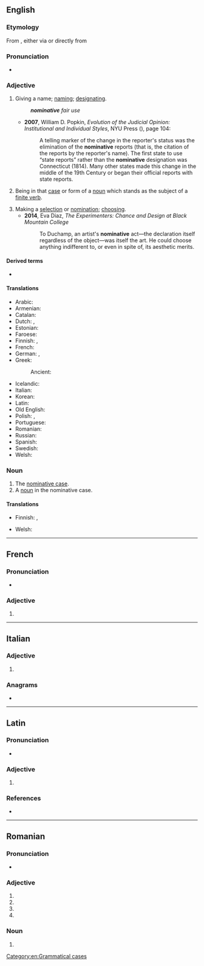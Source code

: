 {{also|Nominative}}
==English==
{{wikipedia}}

===Etymology===
From {{inh|en|enm|nominatyf}}, either via {{bor|en|fro|nominatif}} or directly from {{bor|en|la|nōminatīvus||pertaining to naming, nominative}}

===Pronunciation===
* {{a|UK}} {{IPA|en|/ˈnɒmɪnətɪv/}}

===Adjective===
{{en-adj|-}}

# <!--{{lb|en|formal}}?--> Giving a name; [[naming]]; [[designating]].
#: '''''nominative''' fair use''
#* '''2007''', William D. Popkin, ''Evolution of the Judicial Opinion: Institutional and Individual Styles'', NYU Press ({{ISBN|9780814767498}}), page 104:
#*: A telling marker of the change in the reporter's status was the elimination of the '''nominative''' reports (that is, the citation of the reports by the reporter's name). The first state to use “state reports” rather than the '''nominative''' designation was Connecticut (1814). Many other states made this change in the middle of the 19th Century or began their official reports with state reports.
# {{lb|en|grammar}} Being in that [[case]] or form of a [[noun]] which stands as the subject of a [[finite verb]].
# Making a [[selection]] or [[nomination]]; [[choose|choosing]].
#* '''2014''', Eva Diaz, ''The Experimenters: Chance and Design at Black Mountain College''
#*: To Duchamp, an artist's '''nominative''' act—the declaration itself regardless of the object—was itself the art. He could choose anything indifferent to, or even in spite of, its aesthetic merits.

====Derived terms====
* {{l|en|denominative}}

====Translations====
{{trans-top|being in the nominative case}}
* Arabic: {{t-check|ar|مرفوع|alt=مَرْفُوع|m}}
* Armenian: {{t+|hy|ուղղական}}
* Catalan: {{t+|ca|nominatiu|m}}
* Dutch: {{t+|nl|nominatief}}, {{t+|nl|noemer|m}}
* Estonian: {{t+|et|nimetav}}
* Faroese: {{t+|fo|hvørfall|alt=hvørfals-}}
* Finnish: {{t+|fi|nominatiivi|alt=nominatiivi-}}, {{t|fi|nominatiivinen}}
* French: {{t+|fr|nominatif|m}}
* German: {{t+|de|Nominativ|alt=Nominativ-}}, {{t|de|nominativisch}}
* Greek: {{t+|el|ονομαστική|f}}
*: Ancient: {{t|grc|ὀνομαστική|f}}
{{trans-mid}}
* Icelandic: {{t+check|is|nefnifall|alt=nefnifalls-}} <!-- is this okay? -->
* Italian: {{t+|it|nominativo|m}}
* Korean: {{t+|ko|주격|tr=ju-gyeok, 主格}}
* Latin: {{t|la|nōminātīvus|m}}
* Old English: {{t|ang|nemniġendlīċ}}
* Polish: {{t|pl|mianujący}}, {{t+|pl|mianowanie|n}}
* Portuguese: {{t+|pt|nominativo|m}}
* Romanian: {{t+|ro|nominativ}}
* Russian: {{t+|ru|имени́тельный|m}}
* Spanish: {{t+|es|nominativo|m}}
* Swedish: {{t+|sv|nominativ}}
* Welsh: {{t+|cy|goddrychol}}
{{trans-bottom}}

===Noun===
{{en-noun}}

# The [[nominative case]].
# A [[noun]] in the nominative case.

====Translations====
{{trans-see|the nominative case|nominative case}}

{{trans-top|noun in the nominative case}}
* Finnish: {{t+|fi|nominatiivi}}, {{t+|fi|nimentö}}
{{trans-mid}}
* Welsh: {{t+|cy|goddrychol|m}}
{{trans-bottom}}

[[Category:en:Grammatical cases]]

----

==French==

===Pronunciation===
* {{fr-IPA}}

===Adjective===
{{head|fr|adjective form}}

# {{feminine singular of|fr|nominatif}}

----

==Italian==

===Adjective===
{{head|it|adjective form}}

# {{it-adj form of|nominativo|f|pl}}

===Anagrams===
* {{anagrams|it|inventiamo}}

----

==Latin==

===Pronunciation===
* {{la-IPA|nōminātīve}}

===Adjective===
{{la-adj-form|nōminātīve}}

# {{inflection of|la|nōminātīvus||voc|m|s}}

===References===
* {{R:du Cange}}

----

==Romanian==

===Pronunciation===
* {{IPA|ro|/ˌnominaˈtive/}}

===Adjective===
{{head|ro|adjective form}}

# {{inflection of|ro|nominativ||f|p|nom}}
# {{inflection of|ro|nominativ||f|p|acc}}
# {{inflection of|ro|nominativ||n|p|nom}}
# {{inflection of|ro|nominativ||n|p|acc}}

===Noun===
{{head|ro|noun form|g=n-p}}

# {{inflection of|ro|nominativ||p}}
